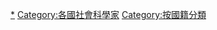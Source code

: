 {{Commonscat|Linguists by country}}

[[Category:语言学家|*]]
[[Category:各國社會科學家|Category:各國社會科學家]]
[[Category:按國籍分類|Category:按國籍分類]]